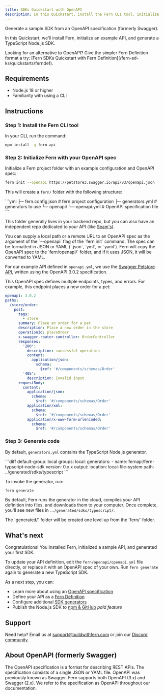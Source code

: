---
title: SDKs Quickstart with OpenAPI
description: In this Quickstart, install the Fern CLI tool, initialize a Fern project, and generate a sample SDK from an API defined with OpenAPI.
---

Generate a sample SDK from an OpenAPI specification (formerly Swagger).

In this Quickstart, we'll install Fern, initialize an example API, and generate a TypeScript Node.js SDK.

<Callout intent="tip">
Looking for an alternative to OpenAPI? Give the simpler Fern Definition format a try: [Fern SDKs Quickstart with Fern Definition](/fern-sd-ks/quickstarts/ferndef).
</Callout>

## Requirements

- Node.js 18 or higher
- Familiarity with using a CLI

## Instructions

### Step 1: Install the Fern CLI tool

In your CLI, run the command:

```bash
npm install -g fern-api
```

### Step 2: Initialize Fern with your OpenAPI spec

Initialize a Fern project folder with an example configuration and OpenAPI spec:

```bash
fern init --openapi https://petstore3.swagger.io/api/v3/openapi.json
```

This will create a `fern/` folder with the following structure:

<CodeBlock title='fern/'>
```yml
  ├─ fern.config.json # fern project configuration
  ├─ generators.yml # generators to use
  └─ openapi/
    └─ openapi.yml # OpenAPI specification file
```
</CodeBlock>

This folder generally lives in your backend repo, but you can also have an independent repo dedicated to your API (like [Seam's](https://github.com/seamapi/fern-config)).

<Callout intent="info">
You can supply a local path or a remote URL to an OpenAPI spec as the argument of the `--openapi` flag of the `fern init` command. The spec can be formatted in JSON or YAML (`.json`, `yml`, or `yaml`). Fern will copy the OpenAPI spec to the `fern/openapi/` folder, and if it uses JSON, it will be converted to YAML. 
</Callout>

For our example API defined in `openapi.yml`, we use the [Swagger Petstore API](https://github.com/swagger-api/swagger-petstore/blob/master/src/main/resources/openapi.yaml), written using the OpenAPI 3.0.2 specification.

This OpenAPI spec defines multiple endpoints, types, and errors. For example, this endpoint places a new order for a pet:
<CodeBlock title="Example endpoint">
```yml
openapi: 3.0.2
paths:
  /store/order:
    post:
      tags:
        - store
      summary: Place an order for a pet
      description: Place a new order in the store
      operationId: placeOrder
      x-swagger-router-controller: OrderController
      responses:
        '200':
          description: successful operation
          content:
            application/json:
              schema:
                $ref: '#/components/schemas/Order'
        '405':
          description: Invalid input
      requestBody:
        content:
          application/json:
            schema:
              $ref: '#/components/schemas/Order'
          application/xml:
            schema:
              $ref: '#/components/schemas/Order'
          application/x-www-form-urlencoded:
            schema:
              $ref: '#/components/schemas/Order'
```
</CodeBlock>

### Step 3: Generate code

By default, `generators.yml` contains the TypeScript Node.js generator. 

<CodeBlock title="generators.yml">
```diff
default-group: local
groups:
  local:
    generators:
      - name: fernapi/fern-typscript-node-sdk
        version: 0.x.x
        output:
          location: local-file-system
          path: ../generated/sdks/typescript
```
</CodeBlock>

To invoke the generator, run:

```bash
fern generate
```

By default, Fern runs the generator in the cloud, compiles your API definition into files, and downloads them to your computer. Once complete, you'll see new files in `../generated/sdks/typescript/`.

<Callout intent="info">
The `generated/` folder will be created one level up from the `fern/` folder.
</Callout>

## What's next

Congratulations! You installed Fern, initialized a sample API, and generated your first SDK.

To update your API definition, edit the `fern/openapi/openapi.yml` file directly, or replace it with an OpenAPI spec of your own. Run `fern generate` again to generate a new TypeScript SDK.

As a next step, you can:

- Learn more about using an [OpenAPI specification](/overview/define-your-api/openapi/overview)
- Define your API as a [Fern Definition](/overview/define-your-api/ferndef/overview)
- Configure additional [SDK generators](/fern-sd-ks/overview)
- Publish the Node.js SDK to [npm & GitHub](/fern-sd-ks/sdk-generators/typescript#publish-a-public-package) _paid feature_

## Support

Need help? Email us at [support@buildwithfern.com](mailto:support@buildwithfern.com) or join our [Discord community](https://discord.com/invite/JkkXumPzcG).

## About OpenAPI (formerly Swagger)

The OpenAPI specification is a format for describing REST APIs. The specification consists of a single JSON or YAML file. OpenAPI was previously known as Swagger. Fern supports both OpenAPI (3.x) and Swagger (2.x). We refer to the specification as OpenAPI throughout our documentation.